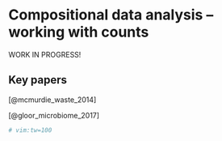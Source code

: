 # Compositional data analysis -- working with counts

WORK IN PROGRESS!

## Key papers

[@mcmurdie_waste_2014]

[@gloor_microbiome_2017]

```r
# vim:tw=100
```

